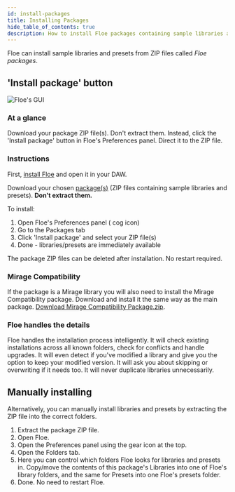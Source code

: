 ```yaml
---
id: install-packages
title: Installing Packages
hide_table_of_contents: true
description: How to install Floe packages containing sample libraries and presets
---
```


<!--
SPDX-FileCopyrightText: 2025 Sam Windell
SPDX-License-Identifier: CC-BY-SA-4.0
-->


Floe can install sample libraries and presets from ZIP files called _Floe packages_.

## 'Install package' button

![Floe's GUI](/images/install-package-gui.png)

### At a glance

Download your package ZIP file(s). Don't extract them. Instead, click the 'Install package' button in Floe's Preferences panel. Direct it to the ZIP file.

### Instructions

First, [install Floe](/docs/installation/download-and-install-floe) and open it in your DAW.

Download your chosen [package(s)](/docs/packages/about-packages) (ZIP files containing sample libraries and presets). **Don't extract them.**

To install:
1. Open Floe's Preferences panel (<FAIcon icon="fa-solid fa-cog" /> cog icon)
2. Go to the Packages tab
3. Click 'Install package' and select your ZIP file(s)
4. Done - libraries/presets are immediately available

The package ZIP files can be deleted after installation. No restart required.

### Mirage Compatibility
If the package is a Mirage library you will also need to install the Mirage Compatibility package. Download and install it the same way as the main package. [Download Mirage Compatibility Package.zip](https://github.com/FrozenPlain/floe-mirage-compatibility/releases/download/v1.1/FrozenPlain.-.Mirage.Compatibility.Package.zip).


### Floe handles the details

Floe handles the installation process intelligently. It will check existing installations across all known folders, check for conflicts and handle upgrades. It will even detect if you've modified a library and give you the option to keep your modified version. It will ask you about skipping or overwriting if it needs too. It will never duplicate libraries unnecessarily.

## Manually installing

Alternatively, you can manually install libraries and presets by extracting the ZIP file into the correct folders.

1. Extract the package ZIP file.
1. Open Floe.
1. Open the Preferences panel using the gear icon at the top.
1. Open the Folders tab.
1. Here you can control which folders Floe looks for libraries and presets in. Copy/move the contents of this package's Libraries into one of Floe's library folders, and the same for Presets into one Floe's presets folder.
1. Done. No need to restart Floe.
